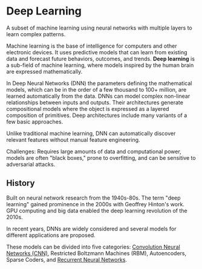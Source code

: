 # Deep Learning
A subset of machine learning using neural networks with multiple layers to learn complex patterns.

Machine learning is the base of intelligence for computers and other electronic devices. It uses predictive models that can learn from existing data and forecast future behaviors, outcomes, and trends. **Deep learning** is a sub-field of machine learning, where models inspired by the human brain are expressed mathematically. 

In Deep Neural Networks (DNN) the parameters defining the mathematical models, which can be in the order of a few thousand to 100+ million, are learned automatically from the data. DNNs can model complex non-linear relationships between inputs and outputs. Their architectures generate compositional models where the object is expressed as a layered composition of primitives. Deep architectures include many variants of a few basic approaches. 

Unlike traditional machine learning, DNN can automatically discover relevant features without manual feature engineering.

Challenges: Requires large amounts of data and computational power, models are often "black boxes," prone to overfitting, and can be sensitive to adversarial attacks.

## History

Built on neural network research from the 1940s-80s. The term "deep learning" gained prominence in the 2000s with Geoffrey Hinton's work. GPU computing and big data enabled the deep learning revolution of the 2010s.

In recent years, DNNs are widely considered and several models for different applications are proposed.

These models can be divided into five categories: [Convolution Neural Networks (CNN)](../C/convolutional), Restricted
Boltzmann Machines (RBM), Autoencoders, Sparse Coders, and [Recurrent Neural Networks](../R/recurrent-neural-network). 